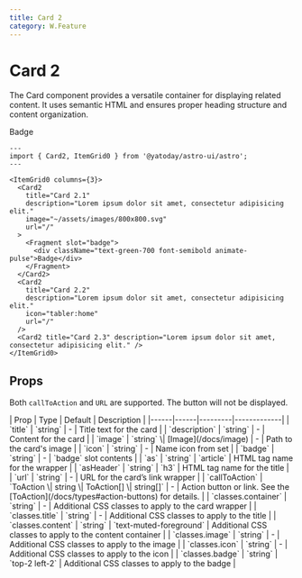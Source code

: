 ```yaml
---
title: Card 2
category: W.Feature
---
```



# Card 2

The Card component provides a versatile container for displaying related content. It uses semantic HTML and ensures proper heading structure and content organization.

<div className="space-y-12">
  <Demo title="">
    <ItemGrid0 columns={3} class="bg-stripe">
      <Card2
        title="Card 2.1"
        description="Lorem ipsum dolor sit amet, consectetur adipisicing elit."
        image="~/assets/images/800x800.svg"
        url="/"
      >
        <Fragment slot="badge">
          <div className="text-green-700 font-semibold animate-pulse">Badge</div>
        </Fragment>
      </Card2>
      <Card2
        title="Card 2.2"
        description="Lorem ipsum dolor sit amet, consectetur adipisicing elit."
        icon="tabler:home"
        url="/"
      />
      <Card2 title="Card 2.3" description="Lorem ipsum dolor sit amet, consectetur adipisicing elit." />
    </ItemGrid0>
  </Demo>
</div>

```astro
---
import { Card2, ItemGrid0 } from '@yatoday/astro-ui/astro';
---

<ItemGrid0 columns={3}>
  <Card2
    title="Card 2.1"
    description="Lorem ipsum dolor sit amet, consectetur adipisicing elit."
    image="~/assets/images/800x800.svg"
    url="/"
  >
    <Fragment slot="badge">
      <div className="text-green-700 font-semibold animate-pulse">Badge</div>
    </Fragment>
  </Card2>
  <Card2
    title="Card 2.2"
    description="Lorem ipsum dolor sit amet, consectetur adipisicing elit."
    icon="tabler:home"
    url="/"
  />
  <Card2 title="Card 2.3" description="Lorem ipsum dolor sit amet, consectetur adipisicing elit." />
</ItemGrid0>
```

## Props

Both `callToAction` and `URL` are supported. The button will not be displayed.

<div className="overflow-x-auto">
  <div className="min-w-xl">
    | Prop | Type | Default | Description |
    |------|------|---------|-------------| 
    | `title` | `string` | - | Title text for the card | | `description` | `string` | - | Content for the card |
    | `image` | `string` \| [Image](/docs/image) | - | Path to the card's image |
    | `icon` | `string` | - | Name icon from set |
    | `badge` | `string` | - | `badge` slot contents |
    | `as` | `string` | `article` | HTML tag name for the wrapper |
    | `asHeader` | `string` | `h3` | HTML tag name for the title |
    | `url` | `string` | - | URL for the card’s link wrapper |
    | `callToAction` | `ToAction \| string \| ToAction[] \| string[]` | - | Action button or link. See the [ToAction](/docs/types#action-buttons) for details.  |
    | `classes.container` | `string` | - | Additional CSS classes to apply to the card wrapper |
    | `classes.title` | `string` | - | Additional CSS classes to apply to the title |
    | `classes.content` | `string` | `text-muted-foreground` | Additional CSS classes to apply to the content container |
    | `classes.image` | `string` | - | Additional CSS classes to apply to the image |
    | `classes.icon` | `string` | - | Additional CSS classes to apply to the icon |
    | `classes.badge` | `string` | `top-2 left-2` | Additional CSS classes to apply to the badge |
  </div>
</div>
